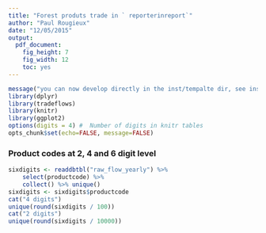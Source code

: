```yaml
---
title: "Forest produts trade in ` reporterinreport`"
author: "Paul Rougieux"
date: "12/05/2015"
output: 
  pdf_document:
    fig_height: 7
    fig_width: 12
    toc: yes
---
```



```r
message("you can now develop directly in the inst/tempalte dir, see instruction to compile the pdf in the file there")
library(dplyr)
library(tradeflows)
library(knitr)
library(ggplot2)
options(digits = 4) #  Number of digits in knitr tables
opts_chunk$set(echo=FALSE, message=FALSE)
```


### Product codes at 2, 4 and 6 digit level
```r
sixdigits <- readdbtbl("raw_flow_yearly") %>%
    select(productcode) %>%
    collect() %>% unique()
sixdigits <- sixdigits$productcode
cat("4 digits")
unique(round(sixdigits / 100))
cat("2 digits")
unique(round(sixdigits / 10000))
```

